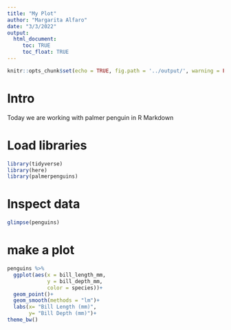 ```yaml
---
title: "My Plot"
author: "Margarita Alfaro"
date: "3/3/2022"
output:
  html_document:
     toc: TRUE
     toc_float: TRUE
---
```


```r
knitr::opts_chunk$set(echo = TRUE, fig.path = '../output/', warning = FALSE, message = FALSE)
```

# Intro
Today we are working with palmer penguin in R Markdown

# Load libraries
```r
library(tidyverse)
library(here)
library(palmerpenguins)
```

# Inspect data
```r
glimpse(penguins)
```
# make a plot
```r
penguins %>% 
  ggplot(aes(x = bill_length_mm,
             y = bill_depth_mm,
             color = species))+
  geom_point()+
  geom_smooth(methods = "lm")+
  labs(x= "Bill Length (mm)",
       y= "Bill Depth (mm)")+
theme_bw()
```